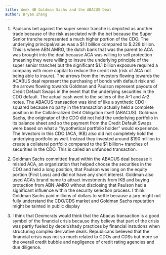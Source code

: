 ```yaml
---
title: Week 4B Goldman Sachs and the ABACUS Deal
author: Bryan Zhang
---
```


1.  Paulsons bet against the super senior tranche is depicted as another trade because of the risk associated with the bet because the Super Senior tranche represented a much higher portion of the CDO. The underlying principal/value was a $1.1 billion compared to $.228 billion. This is where ABN AMRO, the dutch bank that was the parent to ACA was brought into the deal because ACA was willing to sell protection (meaning they were willing to insure the underlying principle of the super senior tranche) but the significant $1.1 billion exposure required a company with more capital to reduce the credit risk (risk of ACA not being able to insure). The arrows from the Investors flowing towards the ACABUS deal represent the purchasing of bonds with default risk and the arrows flowing towards Goldman and Paulson represent payouts of Credit Default Swaps in the event that the underlying securities in the CDO default. The actual cash went to the sellers of the A-1 and A-2 notes. The ABACUS transaction was kind of like a synthetic CDO-squared because no party in the transaction actually held a complete position in the Collateralized Debt Obligation itself (ABACUS). Goldman Sachs, the originator of the CDO did not hold the underlying portfolio in its balance sheet and so the payment from the Credit Default Swaps were based on what a "hypothetical portfolio holder" would experience. The Investors in this CDO (ACA, IKB) also did not completely hold the underlying portfolio as well. Instead they invested around $190 million to create a collateral portfolio compared to the $1 billion+ tranches of securities in the CDO. This is called an unfunded transaction.


2. Goldman Sachs committed fraud within the ABACUS deal because it misled ACA, an organization that helped choose the securities in the CDO and held a long position, that Paulson was long on the equity portion (First Loss) and did not have any short interest. Goldman also used ACA's brand name to attract investments from IKB and buying protection from ABN-AMRO without disclosing that Paulson had a significant influence within the security selection process. I think Goldman Sachs paid millions of dollars to settle because a jury might not fully understand the CDO/CDS market and Goldman Sachs reputation might be tainted in public display


3. I think that Deomcrats would think that the Abacus transaction is a good symbol of the financial crisis because they believe that part of the crisis was partly fueled by deceit/shady practices by financial instutions when structuring complex derivative deals. Republicans believed that the financial crisis was not so much related to CDOs and CDSs but more so the overall credit bubble and negligence of credit rating agencies and due diligence. 



